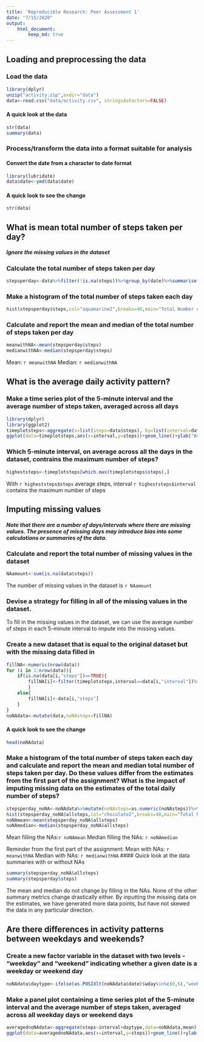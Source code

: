 ```yaml
---
title: 'Reproducible Research: Peer Assessment 1'
date: "7/15/2020"
output: 
    html_document:
        keep_md: true
---
```

## Loading and preprocessing the data

### Load the data
```r
library(dplyr)
unzip("activity.zip",exdir="data")
data<-read.csv("data/activity.csv", stringsAsFactors=FALSE)
```
#### A quick look at the data
```r
str(data)
summary(data)
```

### Process/transform the data into a format suitable for analysis
#### Convert the date from a character to date format
```r
library(lubridate)
data$date<-ymd(data$date)
```
#### A quick look to see the change
```r
str(data)
```

## What is mean total number of steps taken per day?
##### Ignore the missing values in the dataset

### Calculate the total number of steps taken per day
```r
stepsperday<-data%>%filter(!is.na(steps))%>%group_by(date)%>%summarise(steps=sum(steps))
```

### Make a histogram of the total number of steps taken each day
```r
hist(stepsperday$steps,col="aquamarine2",breaks=40,main="Total Number of Steps Taken Per Day",xlab="# of steps taken per day",ylab="# of days")
```

### Calculate and report the mean and median of the total number of steps taken per day
```r
meanwithNA<-mean(stepsperday$steps)
medianwithNA<-median(stepsperday$steps)
```
Mean: `r meanwithNA`
Median: `r medianwithNA`

## What is the average daily activity pattern?

### Make a time series plot of the 5-minute interval and the average number of steps taken, averaged across all days
```r
library(dplyr)
library(ggplot2)
timeplotsteps<-aggregate(x=list(steps=data$steps), by=list(interval=data$interval),FUN=mean, na.rm=TRUE)
ggplot(data=timeplotsteps,aes(x=interval,y=steps))+geom_line()+ylab("Average number of steps for given interval")+xlab("5-minute interval")
```

### Which 5-minute interval, on average across all the days in the dataset, contrains the maximum number of steps?
```r
higheststeps<-timeplotsteps[which.max(timeplotsteps$steps),]
```
With `r higheststeps$steps` average steps, interval `r higheststeps$interval` contains the maximum number of steps

## Imputing missing values
##### Note that there are a number of days/intervals where there are missing values. The presence of missing days may introduce bias into some calculations or summaries of the data.

### Calculate and report the total number of missing values in the dataset
```r
NAamount<-sum(is.na(data$steps))
```
The number of missing values in the dataset is `r NAamount`

### Devise a strategy for filling in all of the missing values in the dataset.
To fill in the missing values in the dataset, we can use the average number of steps in each 5-minute interval to impute into the missing values.

### Create a new dataset that is equal to the original dataset but with the missing data filled in
```r
fillNA<-numeric(nrow(data))
for (i in 1:nrow(data)){
    if(is.na(data[i,"steps"])==TRUE){
        fillNA[i]<-filter(timeplotsteps,interval==data[i,"interval"])%>%select(steps)
        }
    else{
        fillNA[i]<-data[i,"steps"]
    }
}
noNAdata<-mutate(data,noNAsteps=fillNA)
```
#### A quick look to see the change
```r
head(noNAdata)
```

### Make a histogram of the total number of steps taken each day and calculate and report the mean and median total number of steps taken per day. Do these values differ from the estimates from the first part of the assignment? What is the impact of imputing missing data on the estimates of the total daily number of steps?
```r
stepsperday_noNA<-noNAdata%>%mutate(noNAsteps=as.numeric(noNAsteps))%>%group_by(date)%>%summarise(allsteps=sum(noNAsteps))
hist(stepsperday_noNA$allsteps,col="chocolate2",breaks=40,main="Total Number of Steps Taken Per Day",xlab="# of steps taken per day",ylab="# of days")
noNAmean<-mean(stepsperday_noNA$allsteps)
noNAmedian<-median(stepsperday_noNA$allsteps)
```
Mean filling the NAs:`r noNAmean`
Median filling the NAs: `r noNAmedian`

Reminder from the first part of the assignment:
Mean with NAs: `r meanwithNA`
Median with NAs: `r medianwithNA`
#### Quick look at the data summaries with or without NAs 
```r
summary(stepsperday_noNA$allsteps)
summary(stepsperday$steps)
```
The mean and median do not change by filling in the NAs. None of the other summary metrics change drastically either. By inputting the missing data on the estimates, we have generated more data points, but have not skewed the data in any particular direction.

## Are there differences in activity patterns between weekdays and weekends?

### Create a new factor variable in the dataset with two levels - "weekday" and "weekend" indicating whether a given date is a weekday or weekend day
```r
noNAdata$daytype<-ifelse(as.POSIXlt(noNAdata$date)$wday%in%c(0,6),"weekend","weekday")
```

### Make a panel plot containing a time series plot of the 5-minute interval and the average number of steps taken, averaged across all weekday days or weekend days
```r
averagednoNAdata<-aggregate(steps~interval+daytype,data=noNAdata,mean)
ggplot(data=averagednoNAdata,aes(x=interval,y=steps))+geom_line()+ylab("Average number of steps for given interval")+xlab("5-minute interval")+facet_grid(daytype~.)
```
